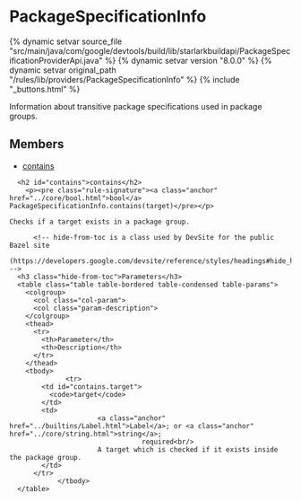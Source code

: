 <html devsite>
<head>
  <meta name="project_path" value="/_project.yaml">
  <meta name="book_path" value="/versions/8.0.0/_book.yaml">
</head>
<body>

<h1 class="page-title" id="modules.PackageSpecificationInfo">PackageSpecificationInfo</h1>

{% dynamic setvar source_file "src/main/java/com/google/devtools/build/lib/starlarkbuildapi/PackageSpecificationProviderApi.java" %}
{% dynamic setvar version "8.0.0" %}
{% dynamic setvar original_path "/rules/lib/providers/PackageSpecificationInfo" %}
{% include "_buttons.html" %}
<!-- {% raw %} -->

Information about transitive package specifications used in package groups.

<h2>Members</h2>
<ul>
    <li>
    <a href="#contains">contains</a>
  </li>
  </ul>

      <h2 id="contains">contains</h2>
        <p><pre class="rule-signature"><a class="anchor" href="../core/bool.html">bool</a> PackageSpecificationInfo.contains(target)</pre></p>

    Checks if a target exists in a package group.

          <!-- hide-from-toc is a class used by DevSite for the public Bazel site
      (https://developers.google.com/devsite/reference/styles/headings#hide_headings_from_the_toc) -->
      <h3 class="hide-from-toc">Parameters</h3>
      <table class="table table-bordered table-condensed table-params">
        <colgroup>
          <col class="col-param">
          <col class="param-description">
        </colgroup>
        <thead>
          <tr>
            <th>Parameter</th>
            <th>Description</th>
          </tr>
        </thead>
        <tbody>
                  <tr>
            <td id="contains.target">
              <code>target</code>
            </td>
            <td>
                          <a class="anchor" href="../builtins/Label.html">Label</a>; or <a class="anchor" href="../core/string.html">string</a>;
                                     required<br/>
                          A target which is checked if it exists inside the package group.
            </td>
          </tr>
                </tbody>
      </table>


</body>
</html>

<!-- {% endraw %} -->
